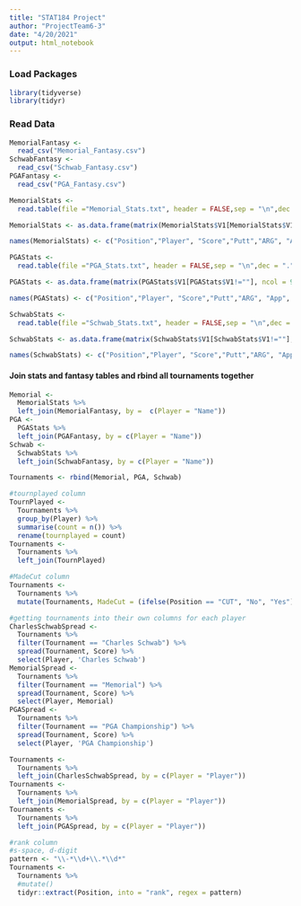 ```yaml
---
title: "STAT184 Project"
author: "ProjectTeam6-3"
date: "4/20/2021"
output: html_notebook
---
```

### Load Packages
```r
library(tidyverse)
library(tidyr)
```
### Read Data
```r
MemorialFantasy <-
  read_csv("Memorial_Fantasy.csv")
SchwabFantasy <-
  read_csv("Schwab_Fantasy.csv")
PGAFantasy <-
  read_csv("PGA_Fantasy.csv")
```

```r
MemorialStats <-
  read.table(file ="Memorial_Stats.txt", header = FALSE,sep = "\n",dec = ".", skip = 1)

MemorialStats <- as.data.frame(matrix(MemorialStats$V1[MemorialStats$V1!=""], ncol = 9, byrow = TRUE))

names(MemorialStats) <- c("Position","Player", "Score","Putt","ARG", "App", "OTT", "T2G", "Total")
```

```r
PGAStats <-
  read.table(file ="PGA_Stats.txt", header = FALSE,sep = "\n",dec = ".", skip = 1, quote = "")

PGAStats <- as.data.frame(matrix(PGAStats$V1[PGAStats$V1!=""], ncol = 9, byrow = TRUE))

names(PGAStats) <- c("Position","Player", "Score","Putt","ARG", "App", "OTT", "T2G", "Total")
```

```r
SchwabStats <-
  read.table(file ="Schwab_Stats.txt", header = FALSE,sep = "\n",dec = ".", skip = 1)

SchwabStats <- as.data.frame(matrix(SchwabStats$V1[SchwabStats$V1!=""], ncol = 9, byrow = TRUE))

names(SchwabStats) <- c("Position","Player", "Score","Putt","ARG", "App", "OTT", "T2G", "Total")

```

#### Join stats and fantasy tables and rbind all tournaments together
```r
Memorial <-
  MemorialStats %>%
  left_join(MemorialFantasy, by =  c(Player = "Name"))
PGA <-
  PGAStats %>%
  left_join(PGAFantasy, by = c(Player = "Name"))
Schwab <-
  SchwabStats %>%
  left_join(SchwabFantasy, by = c(Player = "Name"))

Tournaments <- rbind(Memorial, PGA, Schwab)
```

```r
#tournplayed column
TournPlayed <-
  Tournaments %>%
  group_by(Player) %>%
  summarise(count = n()) %>%
  rename(tournplayed = count)
Tournaments <-
  Tournaments %>%
  left_join(TournPlayed)
```
```r
#MadeCut column
Tournaments <-
  Tournaments %>%
  mutate(Tournaments, MadeCut = (ifelse(Position == "CUT", "No", "Yes")))
```

```r
#getting tournaments into their own columns for each player
CharlesSchwabSpread <-
  Tournaments %>%
  filter(Tournament == "Charles Schwab") %>%
  spread(Tournament, Score) %>%
  select(Player, 'Charles Schwab')
MemorialSpread <-
  Tournaments %>%
  filter(Tournament == "Memorial") %>%
  spread(Tournament, Score) %>%
  select(Player, Memorial)
PGASpread <-
  Tournaments %>%
  filter(Tournament == "PGA Championship") %>%
  spread(Tournament, Score) %>%
  select(Player, 'PGA Championship')

Tournaments <-
  Tournaments %>%
  left_join(CharlesSchwabSpread, by = c(Player = "Player"))
Tournaments <-
  Tournaments %>%
  left_join(MemorialSpread, by = c(Player = "Player"))
Tournaments <-
  Tournaments %>%
  left_join(PGASpread, by = c(Player = "Player")) 
```


```r
#rank column
#s-space, d-digit
pattern <- "\\-*\\d+\\.*\\d*"
Tournaments <-
  Tournaments %>%
  #mutate()
  tidyr::extract(Position, into = "rank", regex = pattern)
```

